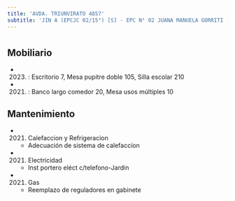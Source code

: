 ```yaml
---
title: 'AVDA. TRIUNVIRATO 4857'
subtitle: 'JIN A (EPCJC 02/15°) [S] - EPC N° 02 JUANA MANUELA GORRITI - EPA N° 02 JUANA MANUELA GORRITI'
---
```


#


## Mobiliario

*  (2023) : Escritorio 7, Mesa pupitre doble 105, Silla escolar 210 

*  (2021) : Banco largo comedor 20, Mesa usos múltiples 10 





## Mantenimiento

*  (2021) Calefaccion y Refrigeracion 
    + Adecuación de sistema de calefaccíon

*  (2021) Electricidad 
    + Inst portero eléct c/telefono-Jardin

*  (2021) Gas 
    + Reemplazo de reguladores en gabinete



